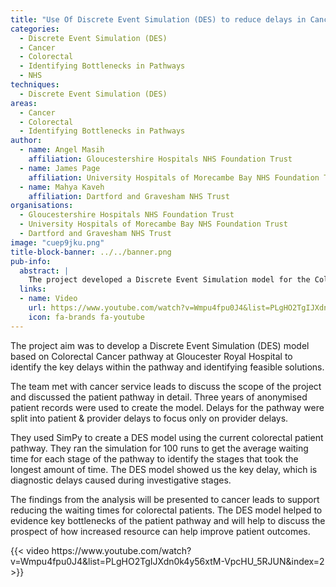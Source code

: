 ```yaml
---
title: "Use Of Discrete Event Simulation (DES) to reduce delays in Cancer Diagnosis & Treatment"
categories:
  - Discrete Event Simulation (DES)
  - Cancer
  - Colorectal
  - Identifying Bottlenecks in Pathways
  - NHS
techniques:
  - Discrete Event Simulation (DES)
areas:
  - Cancer
  - Colorectal
  - Identifying Bottlenecks in Pathways
author:
  - name: Angel Masih
    affiliation: Gloucestershire Hospitals NHS Foundation Trust
  - name: James Page
    affiliation: University Hospitals of Morecambe Bay NHS Foundation Trust
  - name: Mahya Kaveh
    affiliation: Dartford and Gravesham NHS Trust
organisations:
  - Gloucestershire Hospitals NHS Foundation Trust
  - University Hospitals of Morecambe Bay NHS Foundation Trust
  - Dartford and Gravesham NHS Trust
image: "cuep9jku.png"
title-block-banner: ../../banner.png
pub-info:
  abstract: |
    The project developed a Discrete Event Simulation model for the Colorectal Cancer pathway identify key delays and solutions. Using three years of anonymised patient records, the model highlighted diagnostic delays during investigative stages.
  links:
  - name: Video
    url: https://www.youtube.com/watch?v=Wmpu4fpu0J4&list=PLgHO2TgIJXdn0k4y56xtM-VpcHU_5RJUN&index=2
    icon: fa-brands fa-youtube
---
```


The project aim was to develop a Discrete Event Simulation (DES) model based on Colorectal Cancer pathway at Gloucester Royal Hospital to identify the key delays within the pathway and identifying feasible solutions.

The team met with cancer service leads to discuss the scope of the project and discussed the patient pathway in detail. Three years of anonymised patient records were used to create the model. Delays for the pathway were split into patient & provider delays to focus only on provider delays.

They used SimPy to create a DES model using the current colorectal patient pathway. They ran the simulation for 100 runs to get the average waiting time for each stage of the pathway to identify the stages that took the longest amount of time. The DES model showed us the key delay, which is diagnostic delays caused during investigative stages.

The findings from the analysis will be presented to cancer leads to support reducing the waiting times for colorectal patients. The DES model helped to evidence key bottlenecks of the patient pathway and will help to discuss the prospect of how increased resource can help improve patient outcomes.

{{< video https://www.youtube.com/watch?v=Wmpu4fpu0J4&list=PLgHO2TgIJXdn0k4y56xtM-VpcHU_5RJUN&index=2 >}}
